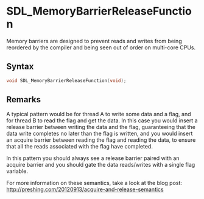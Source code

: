 = SDL_MemoryBarrierReleaseFunction =

Memory barriers are designed to prevent reads and writes from being reordered by the compiler and being seen out of order on multi-core CPUs.

== Syntax ==

<syntaxhighlight lang='c'>
void SDL_MemoryBarrierReleaseFunction(void);
</syntaxhighlight>

== Remarks ==

A typical pattern would be for thread A to write some data and a flag, and
for thread B to read the flag and get the data. In this case you would
insert a release barrier between writing the data and the flag,
guaranteeing that the data write completes no later than the flag is
written, and you would insert an acquire barrier between reading the flag
and reading the data, to ensure that all the reads associated with the flag
have completed.

In this pattern you should always see a release barrier paired with an
acquire barrier and you should gate the data reads/writes with a single
flag variable.

For more information on these semantics, take a look at the blog post:
http://preshing.com/20120913/acquire-and-release-semantics


